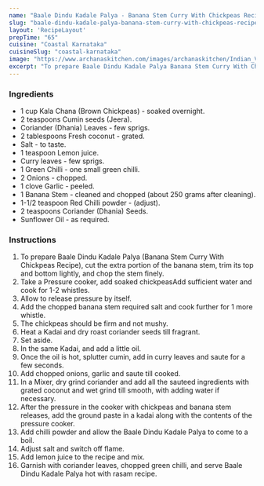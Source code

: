 ---
name: "Baale Dindu Kadale Palya - Banana Stem Curry With Chickpeas Recipe"
slug: "baale-dindu-kadale-palya-banana-stem-curry-with-chickpeas-recipe"
layout: 'RecipeLayout'
prepTime: "65"
cuisine: "Coastal Karnataka"
cuisineSlug: "coastal-karnataka"
image: "https://www.archanaskitchen.com/images/archanaskitchen/Indian_Vegetables_Gravy/Baalekaayi_Dindina_Palya_Raw_Banana_Stem_Chana_Dal_Curry_In_Coconut-1.jpg"
excerpt: "To prepare Baale Dindu Kadale Palya Banana Stem Curry With Chickpeas Recipe, cut the extra portion of the banana stem, trim its top and bottom lightly, and chop the stem finely"
---

### Ingredients

- 1 cup Kala Chana (Brown Chickpeas) - soaked overnight.
- 2 teaspoons Cumin seeds (Jeera).
- Coriander (Dhania) Leaves - few sprigs.
- 2 tablespoons Fresh coconut - grated.
- Salt - to taste.
- 1 teaspoon Lemon juice.
- Curry leaves - few sprigs.
- 1 Green Chilli - one small green chilli.
- 2 Onions - chopped.
- 1 clove Garlic - peeled.
- 1 Banana Stem - cleaned and chopped (about 250 grams after cleaning).
- 1-1/2 teaspoon Red Chilli powder - (adjust).
- 2 teaspoons Coriander (Dhania) Seeds.
- Sunflower Oil - as required.

### Instructions

1. To prepare Baale Dindu Kadale Palya (Banana Stem Curry With Chickpeas Recipe), cut the extra portion of the banana stem, trim its top and bottom lightly, and chop the stem finely.
1. Take a Pressure cooker, add soaked chickpeasAdd sufficient water and cook for 1-2 whistles.
1. Allow to release pressure by itself.
1. Add the chopped banana stem required salt and cook further for 1 more whistle.
1. The chickpeas should be firm and not mushy.
1. Heat a Kadai and dry roast coriander seeds till fragrant.
1. Set aside.
1. In the same Kadai, and add a little oil.
1. Once the oil is hot, splutter cumin, add in curry leaves and saute for a few seconds.
1. Add chopped onions, garlic and saute till cooked.
1. In a Mixer, dry grind coriander and add all the sauteed ingredients with grated coconut and wet grind till smooth, with adding water if necessary.
1. After the pressure in the cooker with chickpeas and banana stem releases, add the ground paste in a kadai along with the contents of the pressure cooker.
1. Add chilli powder and allow the Baale Dindu Kadale Palya to come to a boil.
1. Adjust salt and switch off flame.
1. Add lemon juice to the recipe and mix.
1. Garnish with coriander leaves, chopped green chilli, and serve Baale Dindu Kadale Palya hot with rasam recipe.
